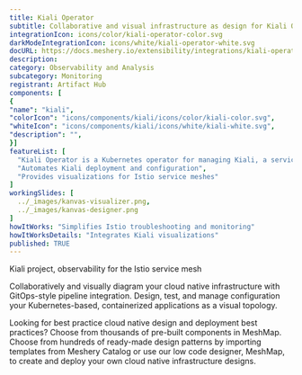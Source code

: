 ```yaml
---
title: Kiali Operator
subtitle: Collaborative and visual infrastructure as design for Kiali Operator
integrationIcon: icons/color/kiali-operator-color.svg
darkModeIntegrationIcon: icons/white/kiali-operator-white.svg
docURL: https://docs.meshery.io/extensibility/integrations/kiali-operator
description: 
category: Observability and Analysis
subcategory: Monitoring
registrant: Artifact Hub
components: [
{
"name": "kiali",
"colorIcon": "icons/components/kiali/icons/color/kiali-color.svg",
"whiteIcon": "icons/components/kiali/icons/white/kiali-white.svg",
"description": "",
}]
featureList: [
  "Kiali Operator is a Kubernetes operator for managing Kiali, a service mesh observability tool.",
  "Automates Kiali deployment and configuration",
  "Provides visualizations for Istio service meshes"
]
workingSlides: [
  ../_images/kanvas-visualizer.png,
  ../_images/kanvas-designer.png
]
howItWorks: "Simplifies Istio troubleshooting and monitoring"
howItWorksDetails: "Integrates Kiali visualizations"
published: TRUE
---
```

<p>
Kiali project, observability for the Istio service mesh
</p>
<p>
    Collaboratively and visually diagram your cloud native infrastructure with GitOps-style pipeline integration. Design, test, and manage configuration your Kubernetes-based, containerized applications as a visual topology.
</p>
<p>
    Looking for best practice cloud native design and deployment best practices? Choose from thousands of pre-built components in MeshMap. Choose from hundreds of ready-made design patterns by importing templates from Meshery Catalog or use our low code designer, MeshMap, to create and deploy your own cloud native infrastructure designs.
</p>
